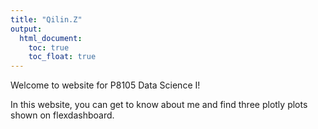 ```yaml
---
title: "Qilin.Z"
output: 
  html_document:
    toc: true
    toc_float: true
---
```


Welcome to website for P8105 Data Science I!

In this website, you can get to know about me and find three plotly plots shown on flexdashboard.
